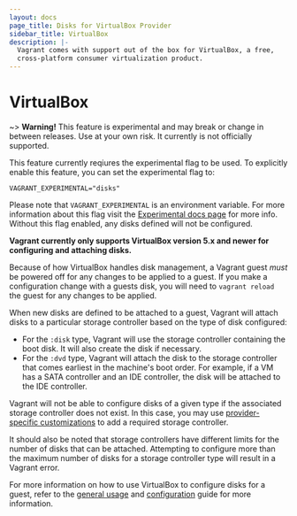 ```yaml
---
layout: docs
page_title: Disks for VirtualBox Provider
sidebar_title: VirtualBox
description: |-
  Vagrant comes with support out of the box for VirtualBox, a free,
  cross-platform consumer virtualization product.
---
```


# VirtualBox

~> **Warning!** This feature is experimental and may break or
change in between releases. Use at your own risk. It currently is not officially
supported.

This feature currently reqiures the experimental flag to be used. To explicitly enable this feature, you can set the experimental flag to:

```
VAGRANT_EXPERIMENTAL="disks"
```

Please note that `VAGRANT_EXPERIMENTAL` is an environment variable. For more
information about this flag visit the [Experimental docs page](/docs/experimental/)
for more info. Without this flag enabled, any disks defined will not be configured.

**Vagrant currently only supports VirtualBox version 5.x and newer for configuring and
attaching disks.**

Because of how VirtualBox handles disk management, a Vagrant guest _must_ be powered
off for any changes to be applied to a guest. If you make a configuration change
with a guests disk, you will need to `vagrant reload` the guest for any changes
to be applied.

When new disks are defined to be attached to a guest, Vagrant will attach
disks to a particular storage controller based on the type of disk configured:

- For the `:disk` type, Vagrant will use the storage controller containing the
  boot disk. It will also create the disk if necessary.
- For the `:dvd` type, Vagrant will attach the disk to the storage controller
  that comes earliest in the machine's boot order. For example, if a VM has a
  SATA controller and an IDE controller, the disk will be attached to the IDE
  controller.

Vagrant will not be able to configure disks of a given type if the associated
storage controller does not exist. In this case, you may use
[provider-specific customizations](/docs/providers/virtualbox/configuration#vboxmanage-customizations)
to add a required storage controller.

It should also be noted that storage controllers have different limits for the
number of disks that can be attached. Attempting to configure more than the
maximum number of disks for a storage controller type will result in a Vagrant
error.

For more information on how to use VirtualBox to configure disks for a guest, refer
to the [general usage](/docs/disks/usage) and [configuration](/docs/disks/configuration)
guide for more information.
